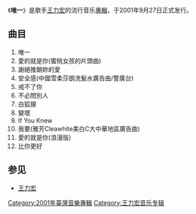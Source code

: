 {{Infobox album
| name       = 唯一
| type       = 專輯
| artist     = [[王力宏|王力宏]]
| cover      = 
| recorded   = 
| released   = 2001年9月27日
| genre      = [[华语流行音乐|华语流行音乐]]
| label      = 
| number     = 
| length     = 
| producer   = 
| reviews    = 
| prev_title = [[永远的第一天|永远的第一天]]
| prev_year  = 2000
| next_title = [[不可思議_(專輯)|不可思議]]
| next_year  = 2003
}}
《'''唯一'''》是歌手[[王力宏|王力宏]]的流行音乐[[音乐专辑|專輯]]，于2001年9月27日正式发行。

==曲目==
#唯一
#愛的就是你(蜜桃女孩的片頭曲)
#謝絕推銷妳的愛
#安全感(中國雪柔莎朗洗髮水廣告曲/警廣台)
#戒不了你
#不必問別人
#白狐狸
#變壞
#If You Knew
#我要(雅芳Cleawhite美白C大中華地區廣告曲)
#愛的就是你(浪漫版)
#比你更好

==参见==
* [[王力宏|王力宏]]

[[Category:2001年臺灣音樂專輯|Category:2001年臺灣音樂專輯]]
[[Category:王力宏音乐专辑|Category:王力宏音乐专辑]]